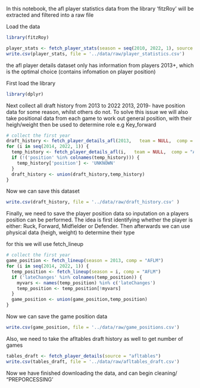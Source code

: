 In this notebook, the afl player statistics data from the library 'fitzRoy' will
be extracted and filtered into a raw file


Load the data
```r
library(fitzRoy)
```
```r
player_stats <- fetch_player_stats(season = seq(2010, 2022, 1), source = "footywire")
write.csv(player_stats, file = '../data/raw/player_statistics.csv')
```
the afl player details dataset only has information from players 2013+, which is the optimal choice (contains infomation on player position) 

First load the library
```r
library(dplyr)
```

Next collect all draft history from 2013 to 2022
2013, 2019- have position data for some reason, whilst others do not. 
To solve this issue we will also take positional data from each game to work out general position,
with their heigh/weight then be used to determine role e.g Key_forward
```r
# collect the first year 
draft_history <- fetch_player_details_afl(2013,   team = NULL,  comp = "AFLM")
for (i in seq(2014, 2022, 1)) {
  temp_history <- fetch_player_details_afl(i,   team = NULL,  comp = "AFLM")
  if (!('position' %in% colnames(temp_history))) {
    temp_history['position'] <- 'UNKNOWN'
  }
  draft_history <- union(draft_history,temp_history)
}
```
Now we can save this dataset
```r
write.csv(draft_history, file = '../data/raw/draft_history.csv' )
```
Finally, we need to save the player position data so inputation on a 
players position can be performed. The idea is first identifying whether 
the player is either: Ruck, Forward, Midfielder or Defender.
Then afterwards we can use physical data (heigh, weight) to
determine their type

for this we will use fetch_lineup
```r
# collect the first year 
game_position <- fetch_lineup(season = 2013, comp = "AFLM")
for (i in seq(2014, 2022, 1)) {
  temp_position <- fetch_lineup(season = i, comp = "AFLM")
  if ('lateChanges' %in% colnames(temp_position)) {
    myvars <- names(temp_position) %in% c('lateChanges')
    temp_position <- temp_position[!myvars]
  }
  game_position <- union(game_position,temp_position)
}
```
Now we can save the game position data
```r
write.csv(game_position, file = '../data/raw/game_positions.csv')
```
Also, we need to take the afltables draft history as well to get number of games
```r
tables_draft <- fetch_player_details(source = "afltables")
write.csv(tables_draft, file = '../data/raw/afltables_draft.csv')
```

Now we have finished downloading the data, and can begin cleaning/ "PREPORCESSING'
